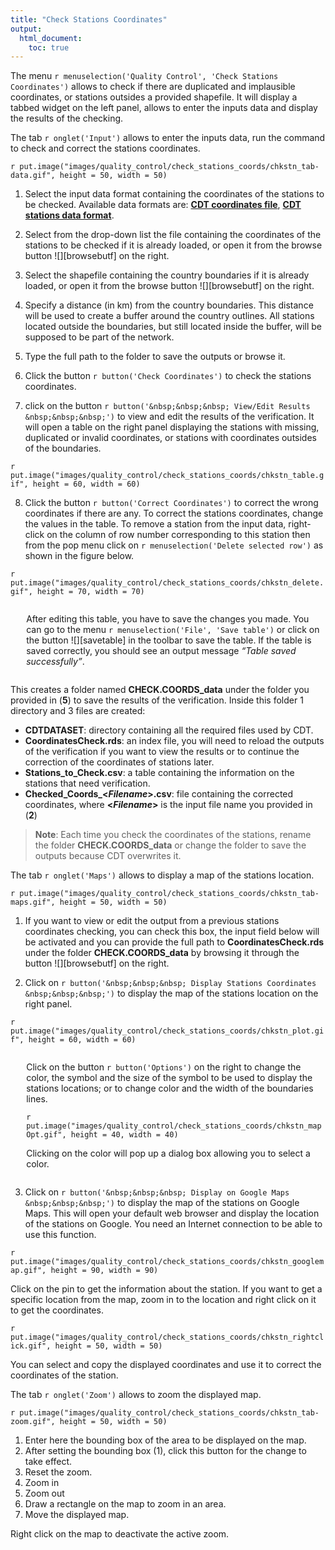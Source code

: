 ```yaml
---
title: "Check Stations Coordinates"
output:
  html_document:
    toc: true
---
```


The menu `r menuselection('Quality Control', 'Check Stations Coordinates')` allows to check if there are duplicated and implausible coordinates, or stations outsides a provided shapefile. It will display a tabbed widget on the left panel, allows to enter the inputs data and display the results of the checking.

The tab `r onglet('Input')` allows to enter the inputs data, run the command to check and correct the stations coordinates.

`r put.image("images/quality_control/check_stations_coords/chkstn_tab-data.gif", height = 50, width = 50)`

1. Select the input data format containing the coordinates of the stations to be checked.  Available data formats are: [**CDT coordinates file**](cdt_data_input.html#cdt.coords.data), [**CDT stations data format**](cdt_data_input.html#cdt.format.data).
2. Select from the drop-down list the file containing the coordinates of the stations to be checked if it is already loaded, or open it from the browse button ![][browsebutf] on the right.
3. Select the shapefile containing the country boundaries if it is already loaded, or open it from the browse button ![][browsebutf] on the right.
4. Specify a distance (in km) from the country boundaries. This distance will be used to create a buffer around the country outlines. All stations located outside the boundaries, but still located inside the buffer, will be supposed to be part of the network.
5. Type the full path to the folder to save the outputs or browse it.
6. Click the button `r button('Check Coordinates')` to check the stations coordinates.

7. click on the button `r button('&nbsp;&nbsp;&nbsp; View/Edit Results &nbsp;&nbsp;&nbsp;')` to view  and edit the results of the verification. It will open a table on the right panel displaying the stations with missing, duplicated or invalid coordinates, or stations with coordinates outsides of the boundaries.

`r put.image("images/quality_control/check_stations_coords/chkstn_table.gif", height = 60, width = 60)`

8. Click the button `r button('Correct Coordinates')` to correct the wrong coordinates if there are any. To correct the stations coordinates, change the values in the table. To remove a station from the input data,  right-click on the column of row number corresponding to this station then from the pop menu click on `r menuselection('Delete selected row')` as shown in the figure below. 

`r put.image("images/quality_control/check_stations_coords/chkstn_delete.gif", height = 70, width = 70)`

<div style="display: inline-block; float: right; width: 95%">
After editing this table, you have to save the changes you made. You can go to the menu `r menuselection('File', 'Save table')` or click on the button ![][savetable] in the toolbar to save the table. If the table is saved correctly, you should see an output message *“Table saved successfully”*.  
</div>  
<div style="clear: right;"></div>

This creates a folder named __CHECK.COORDS_data__ under the folder you provided in (__5__) to save the results of the verification. Inside this folder 1 directory and 3 files are created:  

- **CDTDATASET**: directory containing all the required files used by CDT.
- **CoordinatesCheck.rds**: an index file, you will need to reload the outputs of the verification if you want to view the results or to continue the correction of the coordinates of stations later.
- **Stations_to_Check.csv**: a table containing the information on the stations that need verification.
- **Checked_Coords_<*Filename*>.csv**: file containing the corrected coordinates, where __<*Filename*>__ is the input file name you provided in (**2**)

 >  **Note**: Each time you check the coordinates of the stations, rename the folder __CHECK.COORDS_data__ or change the folder to save the outputs because CDT overwrites it.

The tab `r onglet('Maps')` allows to display a map of the stations location.

`r put.image("images/quality_control/check_stations_coords/chkstn_tab-maps.gif", height = 50, width = 50)`

1. If you want to view or edit the output from a previous stations coordinates checking, you can check this box, the input field below will be activated and you can provide the full path to **CoordinatesCheck.rds** under the folder **CHECK.COORDS_data** by browsing it through the button ![][browsebutf] on the right.

2. Click on `r button('&nbsp;&nbsp;&nbsp; Display Stations Coordinates &nbsp;&nbsp;&nbsp;')` to display the map of the stations location on the right panel.

`r put.image("images/quality_control/check_stations_coords/chkstn_plot.gif", height = 60, width = 60)`

<div style="display: inline-block; float: right; width: 95%">

Click on the button `r button('Options')` on the right to change the color, the symbol and the size of the symbol to be used to display the stations locations; or to change color and the width of the boundaries lines. 

`r put.image("images/quality_control/check_stations_coords/chkstn_mapOpt.gif", height = 40, width = 40)`

Clicking on the color will pop up a dialog box allowing you to select a color.
</div>  
<div style="clear: right;"></div>

3. Click on `r button('&nbsp;&nbsp;&nbsp; Display on Google Maps &nbsp;&nbsp;&nbsp;')` to display the map of the stations on Google Maps. This will open your default web browser and display the location of the stations on Google. You need an Internet connection to be able to use this function.

`r put.image("images/quality_control/check_stations_coords/chkstn_googlemap.gif", height = 90, width = 90)`

Click on the pin to get the information about the station. If you want to get a specific location from the map, zoom in to the location and right click on it to get the coordinates.

`r put.image("images/quality_control/check_stations_coords/chkstn_rightclick.gif", height = 50, width = 50)`

You can select and copy the displayed coordinates and use it to correct the coordinates of the station.


The tab `r onglet('Zoom')` allows to zoom the displayed map.

`r put.image("images/quality_control/check_stations_coords/chkstn_tab-zoom.gif", height = 50, width = 50)`   

1. Enter here the bounding box of the area to be displayed on the map.
2. After setting the bounding box (1), click this button for the change to take effect.
3. Reset the zoom.
4. Zoom in
5. Zoom out
6. Draw a rectangle on the map to zoom in an area.
7. Move the displayed map.

Right click on the map to deactivate the active zoom.

